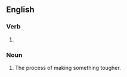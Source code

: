 ==English==

===Verb===
{{head|en|verb form}}

# {{present participle of|en|toughen|nocat=1}}

===Noun===
{{en-noun}}

# The process of making something tougher.
